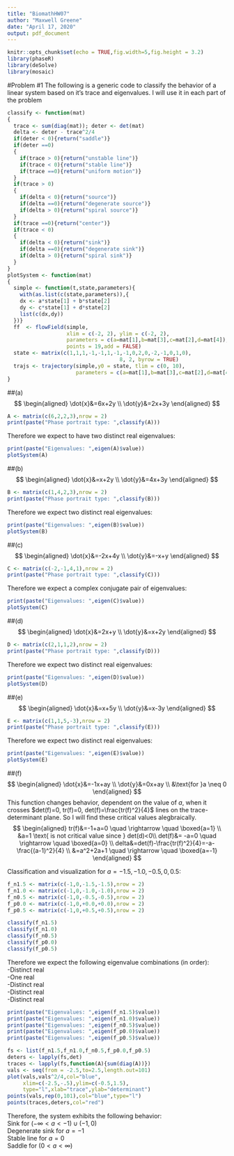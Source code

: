 ```yaml
---
title: "BiomathHW07"
author: "Maxwell Greene"
date: "April 17, 2020"
output: pdf_document
---
```


```r
knitr::opts_chunk$set(echo = TRUE,fig.width=5,fig.height = 3.2)
library(phaseR)
library(deSolve)
library(mosaic)
```

#Problem #1
The following is a generic code to classify the behavior of a linear system based on it's trace and eigenvalues. I will use it in each part of the problem 

```r
classify <- function(mat)
{
  trace <- sum(diag(mat)); deter <- det(mat)
  delta <- deter - trace^2/4
  if(deter < 0){return("saddle")}
  if(deter ==0)
  {
    if(trace > 0){return("unstable line")}
    if(trace < 0){return("stable line")}
    if(trace ==0){return("uniform motion")}
  }
  if(trace > 0)
  {
    if(delta < 0){return("source")}
    if(delta ==0){return("degenerate source")}
    if(delta > 0){return("spiral source")}
  }
  if(trace ==0){return("center")}
  if(trace < 0)
  {
    if(delta < 0){return("sink")}
    if(delta ==0){return("degenerate sink")}
    if(delta > 0){return("spiral sink")}
  }
}
plotSystem <- function(mat)
{
  simple <- function(t,state,parameters){
    with(as.list(c(state,parameters)),{
    dx <- a*state[1] + b*state[2]
    dy <- c*state[1] + d*state[2]
    list(c(dx,dy))
  })}
  ff  <- flowField(simple,
                   xlim = c(-2, 2), ylim = c(-2, 2),
                   parameters = c(a=mat[1],b=mat[3],c=mat[2],d=mat[4]),
                   points = 19,add = FALSE)
  state <- matrix(c(1,1,1,-1,-1,1,-1,-1,0,2,0,-2,-1,0,1,0),
                                    8, 2, byrow = TRUE)
  trajs <- trajectory(simple,y0 = state, tlim = c(0, 10),
                      parameters = c(a=mat[1],b=mat[3],c=mat[2],d=mat[4]),add=TRUE)
}
```

##(a)
$$
\begin{aligned}
\dot{x}&=6x+2y \\
\dot{y}&=2x+3y
\end{aligned}
$$

```r
A <- matrix(c(6,2,2,3),nrow = 2)
print(paste("Phase portrait type: ",classify(A)))
```
Therefore we expect to have two distinct real eigenvalues:
```r
print(paste("Eigenvalues: ",eigen(A)$value))
plotSystem(A)
```

##(b)
$$
\begin{aligned}
\dot{x}&=x+2y \\
\dot{y}&=4x+3y
\end{aligned}
$$

```r
B <- matrix(c(1,4,2,3),nrow = 2)
print(paste("Phase portrait type: ",classify(B)))
```
Therefore we expect two distinct real eigenvalues:
```r
print(paste("Eigenvalues: ",eigen(B)$value))
plotSystem(B)
```

##(c)
$$
\begin{aligned}
\dot{x}&=-2x+4y \\
\dot{y}&=-x+y
\end{aligned}
$$

```r
C <- matrix(c(-2,-1,4,1),nrow = 2)
print(paste("Phase portrait type: ",classify(C)))
```
Therefore we expect a complex conjugate pair of eigenvalues:
```r
print(paste("Eigenvalues: ",eigen(C)$value))
plotSystem(C)
```

##(d)
$$
\begin{aligned}
\dot{x}&=2x+y \\
\dot{y}&=x+2y
\end{aligned}
$$

```r
D <- matrix(c(2,1,1,2),nrow = 2)
print(paste("Phase portrait type: ",classify(D)))
```
Therefore we expect two distinct real eigenvalues:
```r
print(paste("Eigenvalues: ",eigen(D)$value))
plotSystem(D)
```

##(e)
$$
\begin{aligned}
\dot{x}&=x+5y \\
\dot{y}&=x-3y
\end{aligned}
$$

```r
E <- matrix(c(1,1,5,-3),nrow = 2)
print(paste("Phase portrait type: ",classify(E)))
```
Therefore we expect two distinct real eigenvalues:
```r
print(paste("Eigenvalues: ",eigen(E)$value))
plotSystem(E)
```

##(f)
$$
\begin{aligned}
\dot{x}&=-1x+ay \\
\dot{y}&=0x+ay \\
&\text{for }a \neq 0
\end{aligned}
$$
This function changes behavior, dependent on the value of $a$, when it crosses $det(f)=0, tr(f)=0, det(f)=\frac{tr(f)^2}{4}$ lines on the trace-determinant plane. So I will find these critical values alegbraically.
$$
\begin{aligned}
tr(f)&=-1+a=0 \quad \rightarrow \quad \boxed{a=1} \\
&a=1 \text{ is not critical value since } det(d)<0\\
det(f)&= -a=0 \quad \rightarrow \quad \boxed{a=0} \\
delta&=det(f)-\frac{tr(f)^2}{4}=-a-\frac{(a-1)^2}{4} \\
&=a^2+2a+1 \quad \rightarrow \quad \boxed{a=-1}
\end{aligned}
$$

Classification and visualization for $a=-1.5,-1.0,-0.5,0,0.5$:
```r
f_n1.5 <- matrix(c(-1,0,-1.5,-1.5),nrow = 2)
f_n1.0 <- matrix(c(-1,0,-1.0,-1.0),nrow = 2)
f_n0.5 <- matrix(c(-1,0,-0.5,-0.5),nrow = 2)
f_p0.0 <- matrix(c(-1,0,+0.0,+0.0),nrow = 2)
f_p0.5 <- matrix(c(-1,0,+0.5,+0.5),nrow = 2)
```
```r
classify(f_n1.5)
classify(f_n1.0)
classify(f_n0.5)
classify(f_p0.0)
classify(f_p0.5)
```
Therefore we expect the following eigenvalue combinations (in order):  
-Distinct real  
-One real  
-Distinct real  
-Distinct real  
-Distinct real  
```r
print(paste("Eigenvalues: ",eigen(f_n1.5)$value))
print(paste("Eigenvalues: ",eigen(f_n1.0)$value))
print(paste("Eigenvalues: ",eigen(f_n0.5)$value))
print(paste("Eigenvalues: ",eigen(f_p0.0)$value))
print(paste("Eigenvalues: ",eigen(f_p0.5)$value))
```

```r
fs <- list(f_n1.5,f_n1.0,f_n0.5,f_p0.0,f_p0.5)
deters <- lapply(fs,det)
traces <- lapply(fs,function(A){sum(diag(A))})
vals <- seq(from = -2.5,to=2.5,length.out=101)
plot(vals,vals^2/4,col="blue",
     xlim=c(-2.5,-.5),ylim=c(-0.5,1.5),
     type="l",xlab="trace",ylab="determinant")
points(vals,rep(0,101),col="blue",type="l")
points(traces,deters,col="red")
```

Therefore, the system exhibits the following behavior:  
Sink for $(- \infty<a<-1) \cup (-1,0)$  
Degenerate sink for $a=-1$  
Stable line for $a=0$  
Saddle for $(0<a<\infty)$  





